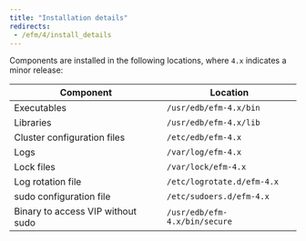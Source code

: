 ```yaml
---
title: "Installation details"
redirects: 
 - /efm/4/install_details
---
```




Components are installed in the following locations, where `4.x` indicates a minor release:

| Component                         | Location                      |
| --------------------------------- | ----------------------------- |
| Executables                       | `/usr/edb/efm-4.x/bin`        |
| Libraries                         | `/usr/edb/efm-4.x/lib`        |
| Cluster configuration files       | `/etc/edb/efm-4.x`            |
| Logs                              | `/var/log/efm-4.x`            |
| Lock files                        | `/var/lock/efm-4.x`           |
| Log rotation file                 | `/etc/logrotate.d/efm-4.x`    |
| sudo configuration file           | `/etc/sudoers.d/efm-4.x`      |
| Binary to access VIP without sudo | `/usr/edb/efm-4.x/bin/secure` |

